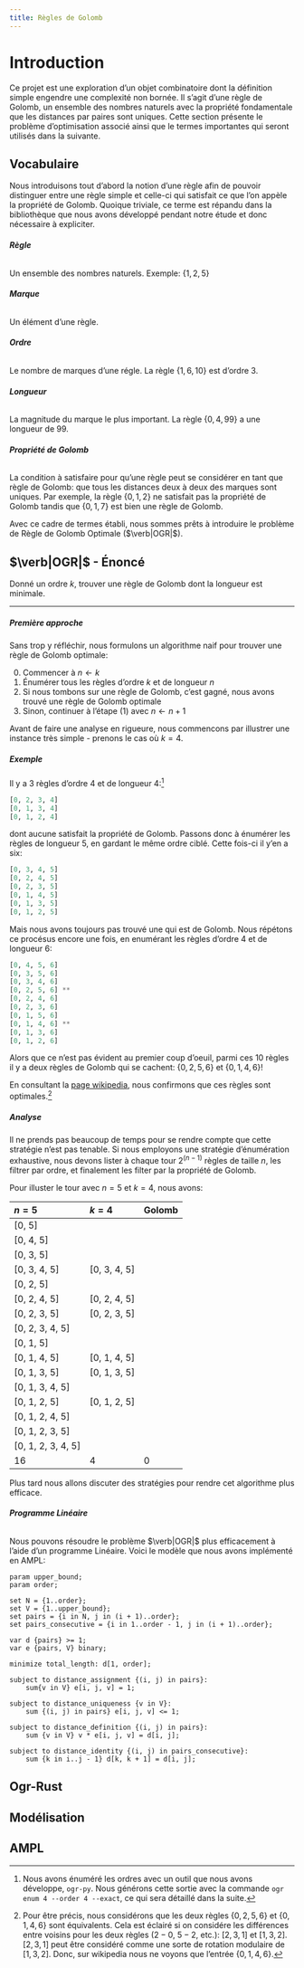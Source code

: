 ```yaml
---
title: Règles de Golomb
---
```


# Introduction

Ce projet est une exploration d'un objet combinatoire dont la définition simple engendre une complexité non bornée. Il s'agit d'une règle de Golomb, un ensemble des nombres naturels avec la propriété fondamentale que les distances par paires sont uniques. Cette section présente le problème d'optimisation associé ainsi que le termes importantes qui seront utilisés dans la suivante.

## Vocabulaire

Nous introduisons tout d'abord la notion d'une règle afin de pouvoir distinguer entre une règle simple et celle-ci qui satisfait ce que l'on appèle la propriété de Golomb. Quoique triviale, ce terme est répandu dans la bibliothèque que nous avons développé pendant notre étude et donc nécessaire à expliciter.

###### **Règle**
Un ensemble des nombres naturels. Exemple: $\{1, 2, 5\}$


###### **Marque**
Un élément d'une règle.

###### **Ordre**
Le nombre de marques d'une régle. La règle $\{1, 6, 10\}$ est d'ordre 3.

###### **Longueur**
La magnitude du marque le plus important. La règle $\{0, 4, 99\}$ a une longueur de 99.

###### **Propriété de Golomb**
La condition à satisfaire pour qu'une règle peut se considérer en tant que règle de Golomb: que tous les distances deux à deux des marques sont uniques. Par exemple, la règle $\{0, 1, 2\}$ ne satisfait pas la propriété de Golomb tandis que $\{0, 1, 7\}$ est bien une règle de Golomb.

Avec ce cadre de termes établi, nous sommes prêts à introduire le problème de Règle de Golomb Optimale ($\verb|OGR|$).

## $\verb|OGR|$ - Énoncé

Donné un ordre $k$, trouver une règle de Golomb dont la longueur est minimale.

---



##### **Première approche**

Sans trop y réfléchir, nous formulons un algorithme naif pour trouver une règle de Golomb optimale:

0. Commencer à $n \gets k$
1. Énumérer tous les règles d'ordre $k$ et de longueur $n$
2. Si nous tombons sur une règle de Golomb, c'est gagné, nous avons trouvé une règle de Golomb optimale
3. Sinon, continuer à l'étape (1) avec $n \gets n + 1$

Avant de faire une analyse en rigueure, nous commencons par illustrer une instance très simple - prenons le cas où $k = 4$.

##### **Exemple**

Il y a 3 règles d'ordre 4 et de longueur 4:[^1]
```py
[0, 2, 3, 4]
[0, 1, 3, 4]
[0, 1, 2, 4]
```

[^1]: Nous avons énuméré les ordres avec un outil que nous avons développe, `ogr-py`. Nous générons cette sortie avec la commande `ogr enum 4 --order 4 --exact`, ce qui sera détaillé dans la suite.

dont aucune satisfait la propriété de Golomb. Passons donc à énumérer les règles de longueur 5, en gardant le même ordre ciblé. Cette fois-ci il y'en a six:
```py
[0, 3, 4, 5]
[0, 2, 4, 5]
[0, 2, 3, 5]
[0, 1, 4, 5]
[0, 1, 3, 5]
[0, 1, 2, 5]
```
Mais nous avons toujours pas trouvé une qui est de Golomb. Nous répétons ce procésus encore une fois, en enumérant les règles d'ordre 4 et de longueur 6:

```py
[0, 4, 5, 6]
[0, 3, 5, 6]
[0, 3, 4, 6]
[0, 2, 5, 6] **
[0, 2, 4, 6]
[0, 2, 3, 6]
[0, 1, 5, 6]
[0, 1, 4, 6] **
[0, 1, 3, 6]
[0, 1, 2, 6]
```

Alors que ce n'est pas évident au premier coup d'oeuil, parmi ces 10 règles il y a deux règles de Golomb qui se cachent: $\{0, 2, 5, 6\}$ et $\{0, 1, 4, 6\}$!



En consultant la [page wikipedia](https://fr.wikipedia.org/wiki/R%C3%A8gle_de_Golomb), nous confirmons que ces règles sont optimales.[^2]

##### **Analyse**

Il ne prends pas beaucoup de temps pour se rendre compte que cette stratégie n'est pas tenable. Si nous employons une stratégie d'énumération exhaustive, nous devons lister à chaque tour $2^{(n - 1)}$ règles de taille $n$, les filtrer par ordre, et finalement les filter par la propriété de Golomb.

Pour illuster le tour avec $n = 5$ et $k = 4$, nous avons:

| $n = 5$ | $k = 4$ | Golomb |
| :--- | :----- | :----- |
| [0, 5] | | |
| [0, 4, 5] | | |
| [0, 3, 5] | | |
| [0, 3, 4, 5] | [0, 3, 4, 5] | |
| [0, 2, 5] | | |
| [0, 2, 4, 5] | [0, 2, 4, 5] | |
| [0, 2, 3, 5] | [0, 2, 3, 5] | |
| [0, 2, 3, 4, 5] | | |
| [0, 1, 5] | | |
| [0, 1, 4, 5] | [0, 1, 4, 5] | |
| [0, 1, 3, 5] | [0, 1, 3, 5] | |
| [0, 1, 3, 4, 5] | | |
| [0, 1, 2, 5] | [0, 1, 2, 5] | |
| [0, 1, 2, 4, 5] | | |
| [0, 1, 2, 3, 5] | | |
| [0, 1, 2, 3, 4, 5] | | |
| 16 | 4 | 0 | --- |


Plus tard nous allons discuter des stratégies pour rendre cet algorithme plus efficace.

###### **Programme Linéaire**

Nous pouvons résoudre le problème $\verb|OGR|$ plus efficacement à l'aide d'un programme Linéaire. Voici le modèle que nous avons implémenté en AMPL:

```AMPL
param upper_bound;
param order;

set N = {1..order};
set V = {1..upper_bound};
set pairs = {i in N, j in (i + 1)..order};
set pairs_consecutive = {i in 1..order - 1, j in (i + 1)..order};

var d {pairs} >= 1;
var e {pairs, V} binary;

minimize total_length: d[1, order];

subject to distance_assignment {(i, j) in pairs}:
    sum{v in V} e[i, j, v] = 1;

subject to distance_uniqueness {v in V}:
    sum {(i, j) in pairs} e[i, j, v] <= 1;

subject to distance_definition {(i, j) in pairs}:
    sum {v in V} v * e[i, j, v] = d[i, j];

subject to distance_identity {(i, j) in pairs_consecutive}:
    sum {k in i..j - 1} d[k, k + 1] = d[i, j];
```




[^2]: Pour être précis, nous considérons que les deux règles $\{0, 2, 5, 6\}$ et $\{0, 1, 4, 6\}$ sont équivalents. Cela est éclairé si on considére les différences entre voisins pour les deux règles ($2 - 0$, $5 - 2$, etc.): $[2, 3, 1]$ et $[1, 3, 2]$.
$[2, 3, 1]$ peut être considéré comme une sorte de rotation modulaire de $[1, 3, 2]$. Donc, sur wikipedia nous ne voyons que l'entrée $\{0, 1, 4, 6\}$.


## Ogr-Rust

## Modélisation

## AMPL